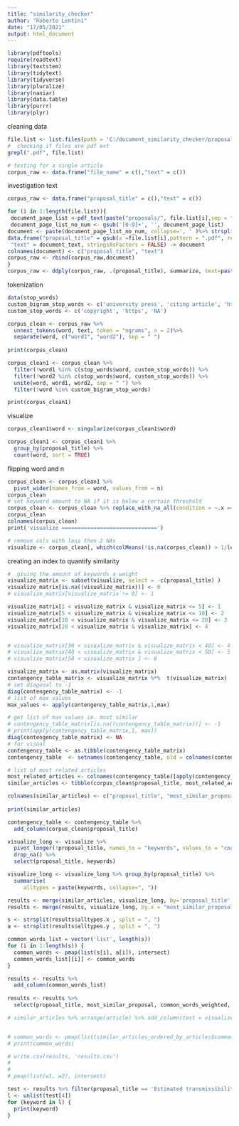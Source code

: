 ```yaml
---
title: "similarity_checker"
author: "Roberto Lentini"
date: "17/05/2021"
output: html_document
---
```



```r
library(pdftools)
require(readtext)
library(textstem)
library(tidytext)
library(tidyverse)
library(pluralize)
library(naniar)
library(data.table)
library(purrr)
library(plyr)
```

cleaning data 

```r
file.list <- list.files(path = 'C:/document_similarity_checker/proposals')
#  checking if files are pdf ext
grepl(".pdf", file.list)

# testing for a single article
corpus_raw <- data.frame("file_name" = c(),"text" = c()) 
```

investigation text

```r
corpus_raw <- data.frame("proposal_title" = c(),"text" = c())

for (i in 1:length(file.list)){
 document_page_list <-pdf_text(paste("proposals/", file.list[i],sep = "")) 
 document_page_list_no_num <- gsub('[0-9]+', '', document_page_list)
document <- paste(document_page_list_no_num, collapse=', ' )%>% strsplit("\n")-> document_text
data.frame("proposal_title" = gsub(x =file.list[i],pattern = ".pdf", replacement = ""),
 "text" = document_text, stringsAsFactors = FALSE) -> document
colnames(document) <- c("proposal_title", "text")
corpus_raw <- rbind(corpus_raw,document)
}
corpus_raw <- ddply(corpus_raw, .(proposal_title), summarize, text=paste(text, collapse=""))
```
tokenization 
```r
data(stop_words)
custom_bigram_stop_words <- c('university press', 'citing article', 'https www.tandfonline.com')
custom_stop_words <- c('copyright', 'https', 'NA')

corpus_clean <- corpus_raw %>%
  unnest_tokens(word, text, token = "ngrams", n = 2)%>%
  separate(word, c("word1", "word2"), sep = " ")
  
print(corpus_clean)

corpus_clean1 <- corpus_clean %>%
  filter(!word1 %in% c(stop_words$word, custom_stop_words)) %>%
  filter(!word2 %in% c(stop_words$word, custom_stop_words)) %>% 
  unite(word, word1, word2, sep = " ") %>%
  filter(!word %in% custom_bigram_stop_words)

print(corpus_clean1)
```
visualize
```r

corpus_clean1$word <- singularize(corpus_clean1$word)

corpus_clean1 <- corpus_clean1 %>%
  group_by(proposal_title) %>%
  count(word, sort = TRUE) 
```

flipping word and n
```r
corpus_clean <- corpus_clean1 %>%
  pivot_wider(names_from = word, values_from = n)
corpus_clean
# set keyword amount to NA if it is below a certain threshold
corpus_clean <- corpus_clean %>% replace_with_na_all(condition = ~.x == 1 )
corpus_clean
colnames(corpus_clean)
print('visualize ==============================')

# remove cols with less then 2 NAs
visualize <- corpus_clean[, which(colMeans(!is.na(corpus_clean)) > 1/length(corpus_clean$proposal_title))]
```

creating an index to quantify similarity
```r
#  giving the amount of keywords a weight
visualize_matrix <- subset(visualize, select = -c(proposal_title) )
visualize_matrix[is.na((visualize_matrix))] <- 0
# visualize_matrix[visualize_matrix != 0] <- 1

visualize_matrix[1 < visualize_matrix & visualize_matrix <= 5] <- 1
visualize_matrix[5 < visualize_matrix & visualize_matrix <= 10] <- 2
visualize_matrix[10 < visualize_matrix & visualize_matrix <= 20] <- 3
visualize_matrix[20 < visualize_matrix & visualize_matrix] <- 4


# visualize_matrix[30 < visualize_matrix & visualize_matrix < 40] <- 4 
# visualize_matrix[40 < visualize_matrix & visualize_matrix < 50] <- 5 
# visualize_matrix[50 < visualize_matrix ] <- 6 

visualize_matrix <- as.matrix(visualize_matrix)
contengency_table_matrix <- visualize_matrix %*%  t(visualize_matrix)
# set diagonal to -1
diag(contengency_table_matrix) <- -1
# list of max values
max_values <- apply(contengency_table_matrix,1,max)

# get list of max values ie. most similar 
# contengency_table_matrix[is.na((contengency_table_matrix))] <- -1
# print(apply(contengency_table_matrix,1, max))
diag(contengency_table_matrix) <- NA
# for visual
contengency_table <- as.tibble(contengency_table_matrix)
contengency_table  <- setnames(contengency_table, old = colnames(contengency_table), corpus_clean$proposal_title)

# list of most related articles
most_related_articles <- colnames(contengency_table)[apply(contengency_table,1,which.max)]
similar_articles <- tibble(corpus_clean$proposal_title, most_related_articles, max_values)

colnames(similar_articles) <- c("proposal_title", "most_similar_proposal", "common_words_weighted")
   
print(similar_articles)

contengency_table <- contengency_table %>%
  add_column(corpus_clean$proposal_title)
```

```r
visualize_long <- visualize %>% 
  pivot_longer(!proposal_title, names_to = "keywords", values_to = "count") %>%
  drop_na() %>%
  select(proposal_title, keywords)

visualize_long <- visualize_long %>% group_by(proposal_title) %>%
  summarise(
     alltypes = paste(keywords, collapse=", "))

results <- merge(similar_articles, visualize_long, by='proposal_title' )
results <- merge(results, visualize_long, by.x = "most_similar_proposal", by.y = "proposal_title" )

s <- strsplit(results$alltypes.x , split = ", ")
a <- strsplit(results$alltypes.y , split = ", ")

common_words_list = vector('list', length(s))
for (i in 1:length(s)) {
  common_words <- pmap(list(s[i], a[i]), intersect)
  common_words_list[[i]] <- common_words
}

results <- results %>%
  add_column(common_words_list)
  
results <- results %>% 
  select(proposal_title, most_similar_proposal, common_words_weighted, common_words_list)

# similar_articles %>% arrange(article) %>% add_column(test = visualize_long$alltypes) %>% arrange(most_related_articles) %>% add_column(test2 = visualize_long$alltypes)


# common_words <- pmap(list(similar_articles_ordered_by_articles$common_words, similar_articles_ordered_by_most_similar_articles$common_words), intersect)
# print(common_words)

# write.csv(results, 'results.csv')
# 
# 
# pmap(list(w1, w2), intersect)


```

```r
test <- results %>% filter(proposal_title == 'Estimated transmissibility and impact of SARS-CoV-2')
l <- unlist(test[4])
for (keyword in l) {
  print(keyword)
}
```